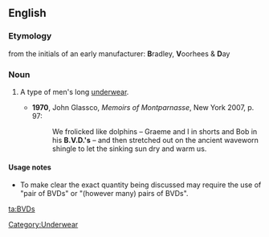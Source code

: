 ==English==

===Etymology===
from the initials of an early manufacturer: '''B'''radley, '''V'''oorhees & '''D'''ay

===Noun===
{{en-plural noun}}

# {{context|informal|initialism}} A type of men's long [[underwear]].
#*'''1970''', John Glassco, ''Memoirs of Montparnasse'', New York 2007, p. 97:
#*:We frolicked like dolphins – Graeme and I in shorts and Bob in his '''B.V.D.'s''' – and then stretched out on the ancient waveworn shingle to let the sinking sun dry and warm us.

====Usage notes====
* To make clear the exact quantity being discussed may require the use of "pair of BVDs" or "(however many) pairs of BVDs".

[[Category:Underwear]]

[[ta:BVDs]]